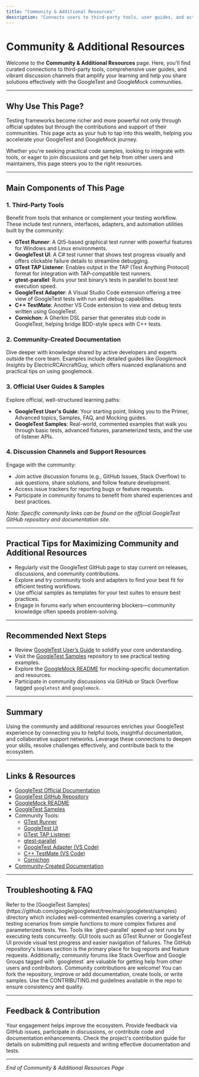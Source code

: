 ```yaml
---
title: "Community & Additional Resources"
description: "Connects users to third-party tools, user guides, and active discussion channels to enhance learning and share solutions."
---
```


# Community & Additional Resources

Welcome to the **Community & Additional Resources** page. Here, you'll find curated connections to third-party tools, comprehensive user guides, and vibrant discussion channels that amplify your learning and help you share solutions effectively with the GoogleTest and GoogleMock communities.

---

## Why Use This Page?

Testing frameworks become richer and more powerful not only through official updates but through the contributions and support of their communities. This page acts as your hub to tap into this wealth, helping you accelerate your GoogleTest and GoogleMock journey.

Whether you're seeking practical code samples, looking to integrate with tools, or eager to join discussions and get help from other users and maintainers, this page steers you to the right resources.

---

## Main Components of This Page

### 1. Third-Party Tools

Benefit from tools that enhance or complement your testing workflow. These include test runners, interfaces, adapters, and automation utilities built by the community:

- **GTest Runner**: A Qt5-based graphical test runner with powerful features for Windows and Linux environments.
- **GoogleTest UI**: A C# test runner that shows test progress visually and offers clickable failure details to streamline debugging.
- **GTest TAP Listener**: Enables output in the TAP (Test Anything Protocol) format for integration with TAP-compatible test runners.
- **gtest-parallel**: Runs your test binary’s tests in parallel to boost test execution speed.
- **GoogleTest Adapter**: A Visual Studio Code extension offering a tree view of GoogleTest tests with run and debug capabilities.
- **C++ TestMate**: Another VS Code extension to view and debug tests written using GoogleTest.
- **Cornichon**: A Gherkin DSL parser that generates stub code in GoogleTest, helping bridge BDD-style specs with C++ tests.

### 2. Community-Created Documentation

Dive deeper with knowledge shared by active developers and experts outside the core team. Examples include detailed guides like *Googlemock Insights* by ElectricRCAircraftGuy, which offers nuanced explanations and practical tips on using googlemock.

### 3. Official User Guides & Samples

Explore official, well-structured learning paths:

- **GoogleTest User's Guide**: Your starting point, linking you to the Primer, Advanced topics, Samples, FAQ, and Mocking guides.
- **GoogleTest Samples**: Real-world, commented examples that walk you through basic tests, advanced fixtures, parameterized tests, and the use of listener APIs.

### 4. Discussion Channels and Support Resources

Engage with the community:

- Join active discussion forums (e.g., GitHub Issues, Stack Overflow) to ask questions, share solutions, and follow feature development.
- Access issue trackers for reporting bugs or feature requests.
- Participate in community forums to benefit from shared experiences and best practices.

*Note: Specific community links can be found on the official GoogleTest GitHub repository and documentation site.*

---

## Practical Tips for Maximizing Community and Additional Resources

- Regularly visit the GoogleTest GitHub page to stay current on releases, discussions, and community contributions.
- Explore and try community tools and adapters to find your best fit for efficient testing workflows.
- Use official samples as templates for your test suites to ensure best practices.
- Engage in forums early when encountering blockers—community knowledge often speeds problem-solving.

---

## Recommended Next Steps

- Review [GoogleTest User’s Guide](https://google.github.io/googletest/) to solidify your core understanding.
- Visit the [GoogleTest Samples](https://github.com/google/googletest/tree/main/googletest/samples) repository to see practical testing examples.
- Explore the [GoogleMock README](googlemock/README.md) for mocking-specific documentation and resources.
- Participate in community discussions via GitHub or Stack Overflow tagged `googletest` and `googlemock`.

---

## Summary

Using the community and additional resources enriches your GoogleTest experience by connecting you to helpful tools, insightful documentation, and collaborative support networks. Leverage these connections to deepen your skills, resolve challenges effectively, and contribute back to the ecosystem.

---

## Links & Resources

- [GoogleTest Official Documentation](https://google.github.io/googletest/)
- [GoogleTest GitHub Repository](https://github.com/google/googletest)
- [GoogleMock README](googlemock/README.md)
- [GoogleTest Samples](https://github.com/google/googletest/tree/main/googletest/samples)
- Community Tools:
  - [GTest Runner](https://github.com/nholthaus/gtest-runner)
  - [GoogleTest UI](https://github.com/ospector/gtest-gbar)
  - [GTest TAP Listener](https://github.com/kinow/gtest-tap-listener)
  - [gtest-parallel](https://github.com/google/gtest-parallel)
  - [GoogleTest Adapter (VS Code)](https://marketplace.visualstudio.com/items?itemName=DavidSchuldenfrei.gtest-adapter)
  - [C++ TestMate (VS Code)](https://github.com/matepek/vscode-catch2-test-adapter)
  - [Cornichon](https://pypi.org/project/cornichon/)
- [Community-Created Documentation](docs/community_created_documentation.md)

---

## Troubleshooting & FAQ

<AccordionGroup title="Community & Resource FAQs">
<Accordion title="How can I find examples of GoogleTest usage?">
Refer to the [GoogleTest Samples](https://github.com/google/googletest/tree/main/googletest/samples) directory which includes well-commented examples covering a variety of testing scenarios from simple functions to more complex fixtures and parameterized tests.
</Accordion>
<Accordion title="Are there community tools to help run tests more efficiently?">
Yes. Tools like `gtest-parallel` speed up test runs by executing tests concurrently. GUI tools such as GTest Runner or GoogleTest UI provide visual test progress and easier navigation of failures.
</Accordion>
<Accordion title="Where can I get help or report issues with GoogleTest or GoogleMock?">
The GitHub repository's Issues section is the primary place for bug reports and feature requests. Additionally, community forums like Stack Overflow and Google Groups tagged with `googletest` are valuable for getting help from other users and contributors.
</Accordion>
<Accordion title="How can I contribute to the community documentation or tools?">
Community contributions are welcome! You can fork the repository, improve or add documentation, create tools, or write samples. Use the CONTRIBUTING.md guidelines available in the repo to ensure consistency and quality.
</Accordion>
</AccordionGroup>

---

## Feedback & Contribution

Your engagement helps improve the ecosystem. Provide feedback via GitHub issues, participate in discussions, or contribute code and documentation enhancements. Check the project's contribution guide for details on submitting pull requests and writing effective documentation and tests.

---

*End of Community & Additional Resources Page*
